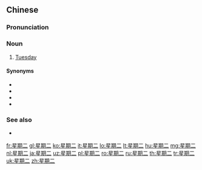 ==Chinese==
{{zh-forms|type=21}}

===Pronunciation===
{{zh-pron
|m=xīng期'èr
|c=sing1 kei4 ji6
|cat=n
}}

===Noun===
{{zh-noun}}

# [[Tuesday]]

====Synonyms====
* {{zh-l|週二}}
* {{zh-l|禮拜二}}
* {{zh-l|㈡}}
* {{zh-l|㊁}}

===See also===
* {{list:days of the week/zh}}

{{zh-cat|Days of the week}}

[[fr:星期二]]
[[gl:星期二]]
[[ko:星期二]]
[[it:星期二]]
[[lo:星期二]]
[[lt:星期二]]
[[hu:星期二]]
[[mg:星期二]]
[[nl:星期二]]
[[ja:星期二]]
[[uz:星期二]]
[[pl:星期二]]
[[ro:星期二]]
[[ru:星期二]]
[[th:星期二]]
[[tr:星期二]]
[[uk:星期二]]
[[zh:星期二]]